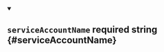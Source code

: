 
<details className="config-field" data-expandable="false" open>
<summary>

## `serviceAccountName` <span class="config-field-required" data-required="false">required</span> <span class="config-field-type">string</span> <span class="config-field-default"></span> <span class="config-field-enum"></span> {#serviceAccountName}



</summary>



</details>
